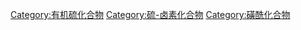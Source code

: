 [[Category:有机硫化合物|Category:有机硫化合物]]
[[Category:硫-卤素化合物|Category:硫-卤素化合物]]
[[Category:磺酰化合物|Category:磺酰化合物]]
